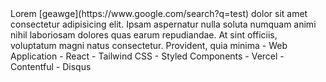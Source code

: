 <PortfolioItemWrapper>
  <Explanation>
    <Title>Erfudia</Title>
    <Description>
      Lorem [geawge](https://www.google.com/search?q=test) dolor sit amet consectetur adipisicing elit. Ipsam aspernatur nulla soluta numquam animi nihil laboriosam dolores quas earum repudiandae. At sint officiis, voluptatum magni natus consectetur. Provident, quia minima
    </Description>
    <Categories>
      - Web Application 
    </Categories>
    <Technologies>
      - React 
      - Tailwind CSS 
      - Styled Components 
      - Vercel
    </Technologies>
    <APIs>
      - Contentful 
      - Disqus 
    </APIs>
    <Links
      repo="https://github.com/dominggo1999/erfudia"
      live="https://erfudia.vercel.app/"
    />
  </Explanation>
  <Thumbnail
    src="erfudia"
    alt="Erfudia"
  />
</PortfolioItemWrapper>